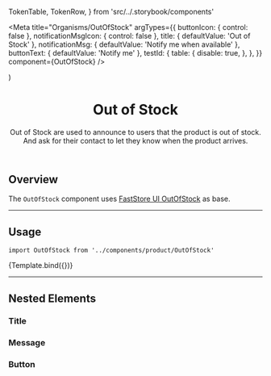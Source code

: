 
  TokenTable,
  TokenRow,
} from 'src/../.storybook/components'


<Meta
  title="Organisms/OutOfStock"
  argTypes={{
    buttonIcon: { control: false },
    notificationMsgIcon: { control: false },
    title: {
      defaultValue: 'Out of Stock'
    },
    notificationMsg: {
      defaultValue: 'Notify me when available'
    },
    buttonText: {
      defaultValue: 'Notify me'
    },
    testId: {
      table: {
        disable: true,
      },
    },
  }}
  component={OutOfStock}
/>

  <SessionProvider initialState={{}}>
    <OutOfStock {...args} />
  </SessionProvider>
)

<header>

# Out of Stock

Out of Stock are used to announce to users that the product is out of stock. And ask for their contact to let they know when the product arrives.

</header>

## Overview

The `OutOfStock` component uses [FastStore UI OutOfStock](https://www.faststore.dev/reference/ui/organisms/OutOfStock) as base.

---

## Usage

`import OutOfStock from '../components/product/OutOfStock'`

<Canvas>
  <Story name="OutOfStock">{Template.bind({})}</Story>
</Canvas>

<ArgsTable story="OutOfStock" />

---

## Nested Elements

### Title

<TokenTable>
  <TokenRow
    token="--fs-out-of-stock-title-margin-bottom"
    value="var(--fs-spacing-0)"
  />
  <TokenRow
    token="--fs-out-of-stock-title-line-height"
    value="1.15"
  />
  <TokenRow
    token="--fs-out-of-stock-title-size"
    value="var(--fs-text-size-lead)"
  />
  <TokenRow
    token="--fs-out-of-stock-title-weight"
    value="var(--fs-text-weight-bold)"
  />
  <TokenRow
    token="--fs-out-of-stock-title-color"
    value="var(--fs-color-success-text)"
  />
</TokenTable>

### Message

<TokenTable>
  <TokenRow
    token="--fs-out-of-stock-message-column-gap"
    value="var(--fs-spacing-0)"
  />
  <TokenRow
    token="--fs-out-of-stock-message-margin-bottom"
    value="var(--fs-spacing-3)" />
  <TokenRow
    token="--fs-out-of-stock-message-line-height"
    value="1.15"
  />
  <TokenRow
    token="--fs-out-of-stock-message-size"
    value="var(--fs-text-size-base)" />
  <TokenRow
    token="--fs-out-of-stock-message-weight"
    value="var(--fs-text-weight-regular)"
  />
  <TokenRow
    token="--fs-out-of-stock-message-color"
    value="var(--fs-color-neutral-text)"
  />
</TokenTable>

### Button

<TokenTable>
  <TokenRow
    token="--fs-out-of-stock-button-width"
    value="100%"
  />
  <TokenRow
    token="--fs-out-of-stock-button-margin-top"
    value="var(--fs-spacing-3)"
  />
</TokenTable>
